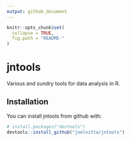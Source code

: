 ```yaml
---
output: github_document
---
```


<!-- README.md is generated from README.Rmd. Please edit that file -->

```r
knitr::opts_chunk$set(
  collapse = TRUE,
  fig.path = "README-"
)
```

# jntools

Various and sundry tools for data analysis in R.

## Installation

You can install jntools from github with:

```r
# install.packages("devtools")
devtools::install_github("joelnitta/jntools")
```
